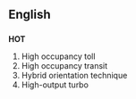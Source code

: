 ==English==
=== {{acronym}} ===
'''HOT'''
# High occupancy toll
# High occupancy transit
# Hybrid orientation technique
# High-output turbo